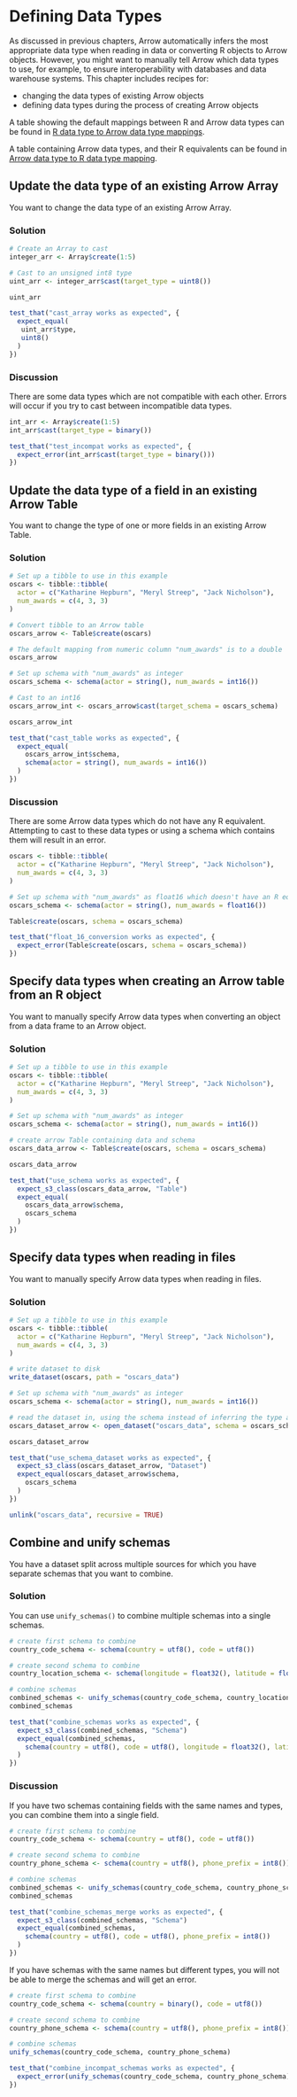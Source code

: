 # Defining Data Types

As discussed in previous chapters, Arrow automatically infers the most 
appropriate data type when reading in data or converting R objects to Arrow 
objects.  However, you might want to manually tell Arrow which data types to 
use, for example, to ensure interoperability with databases and data warehouse 
systems.  This chapter includes recipes for:

* changing the data types of existing Arrow objects
* defining data types during the process of creating Arrow objects

A table showing the default mappings between R and Arrow data types can be found 
in [R data type to Arrow data type mappings](#r2arrow).

A table containing Arrow data types, and their R equivalents can be found in 
[Arrow data type to R data type mapping](#arrow2r).

## Update the data type of an existing Arrow Array

You want to change the data type of an existing Arrow Array.

### Solution

```r
# Create an Array to cast
integer_arr <- Array$create(1:5)

# Cast to an unsigned int8 type
uint_arr <- integer_arr$cast(target_type = uint8())

uint_arr
```

```r
test_that("cast_array works as expected", {
  expect_equal(
   uint_arr$type,
   uint8()
  )
})
```

### Discussion

There are some data types which are not compatible with each other. Errors will 
occur if you try to cast between incompatible data types.

```r
int_arr <- Array$create(1:5)
int_arr$cast(target_type = binary())
```

```r
test_that("test_incompat works as expected", {
  expect_error(int_arr$cast(target_type = binary()))
})
```

## Update the data type of a field in an existing Arrow Table

You want to change the type of one or more fields in an existing Arrow Table.

### Solution

```r
# Set up a tibble to use in this example
oscars <- tibble::tibble(
  actor = c("Katharine Hepburn", "Meryl Streep", "Jack Nicholson"),
  num_awards = c(4, 3, 3)
)

# Convert tibble to an Arrow table
oscars_arrow <- Table$create(oscars)

# The default mapping from numeric column "num_awards" is to a double
oscars_arrow

# Set up schema with "num_awards" as integer
oscars_schema <- schema(actor = string(), num_awards = int16())

# Cast to an int16
oscars_arrow_int <- oscars_arrow$cast(target_schema = oscars_schema)

oscars_arrow_int
```

```r
test_that("cast_table works as expected", {
  expect_equal(
    oscars_arrow_int$schema,
    schema(actor = string(), num_awards = int16())
  )
})
```

### Discussion {#no-compat-type}

There are some Arrow data types which do not have any R equivalent.  Attempting 
to cast to these data types or using a schema which contains them will result in
an error.

```r
oscars <- tibble::tibble(
  actor = c("Katharine Hepburn", "Meryl Streep", "Jack Nicholson"),
  num_awards = c(4, 3, 3)
)

# Set up schema with "num_awards" as float16 which doesn't have an R equivalent
oscars_schema <- schema(actor = string(), num_awards = float16())

Table$create(oscars, schema = oscars_schema)

```

```r
test_that("float_16_conversion works as expected", {
  expect_error(Table$create(oscars, schema = oscars_schema))
})
```

## Specify data types when creating an Arrow table from an R object

You want to manually specify Arrow data types when converting an object from a data frame to an Arrow object.

### Solution

```r
# Set up a tibble to use in this example
oscars <- tibble::tibble(
  actor = c("Katharine Hepburn", "Meryl Streep", "Jack Nicholson"),
  num_awards = c(4, 3, 3)
)

# Set up schema with "num_awards" as integer
oscars_schema <- schema(actor = string(), num_awards = int16())

# create arrow Table containing data and schema
oscars_data_arrow <- Table$create(oscars, schema = oscars_schema)

oscars_data_arrow
```
```r
test_that("use_schema works as expected", {
  expect_s3_class(oscars_data_arrow, "Table")
  expect_equal(
    oscars_data_arrow$schema,
    oscars_schema
  )
})
```

## Specify data types when reading in files

You want to manually specify Arrow data types when reading in files.

### Solution

```r
# Set up a tibble to use in this example
oscars <- tibble::tibble(
  actor = c("Katharine Hepburn", "Meryl Streep", "Jack Nicholson"),
  num_awards = c(4, 3, 3)
)

# write dataset to disk
write_dataset(oscars, path = "oscars_data")

# Set up schema with "num_awards" as integer
oscars_schema <- schema(actor = string(), num_awards = int16())

# read the dataset in, using the schema instead of inferring the type automatically
oscars_dataset_arrow <- open_dataset("oscars_data", schema = oscars_schema)

oscars_dataset_arrow
```
```r
test_that("use_schema_dataset works as expected", {
  expect_s3_class(oscars_dataset_arrow, "Dataset")
  expect_equal(oscars_dataset_arrow$schema,
    oscars_schema
  )
})
```
```r
unlink("oscars_data", recursive = TRUE)
```

## Combine and unify schemas

You have a dataset split across multiple sources for which you have separate 
schemas that you want to combine.

### Solution

You can use `unify_schemas()` to combine multiple schemas into a single schemas.

```r
# create first schema to combine
country_code_schema <- schema(country = utf8(), code = utf8())

# create second schema to combine
country_location_schema <- schema(longitude = float32(), latitude = float32())

# combine schemas
combined_schemas <- unify_schemas(country_code_schema, country_location_schema)
combined_schemas
```

```r
test_that("combine_schemas works as expected", {
  expect_s3_class(combined_schemas, "Schema")
  expect_equal(combined_schemas,
    schema(country = utf8(), code = utf8(), longitude = float32(), latitude = float32())
  )
})
```


### Discussion

If you have two schemas containing fields with the same names and types, you can
 combine them into a single field.
 
```r
# create first schema to combine
country_code_schema <- schema(country = utf8(), code = utf8())

# create second schema to combine
country_phone_schema <- schema(country = utf8(), phone_prefix = int8())

# combine schemas
combined_schemas <- unify_schemas(country_code_schema, country_phone_schema)
combined_schemas
```

```r
test_that("combine_schemas_merge works as expected", {
  expect_s3_class(combined_schemas, "Schema")
  expect_equal(combined_schemas,
    schema(country = utf8(), code = utf8(), phone_prefix = int8())
  )
})
```

If you have schemas with the same names but different types, you will not be 
able to merge the schemas and will get an error.

```r
# create first schema to combine
country_code_schema <- schema(country = binary(), code = utf8())

# create second schema to combine
country_phone_schema <- schema(country = utf8(), phone_prefix = int8())

# combine schemas
unify_schemas(country_code_schema, country_phone_schema)
```
```r
test_that("combine_incompat_schemas works as expected", {
  expect_error(unify_schemas(country_code_schema, country_phone_schema))
})
```
